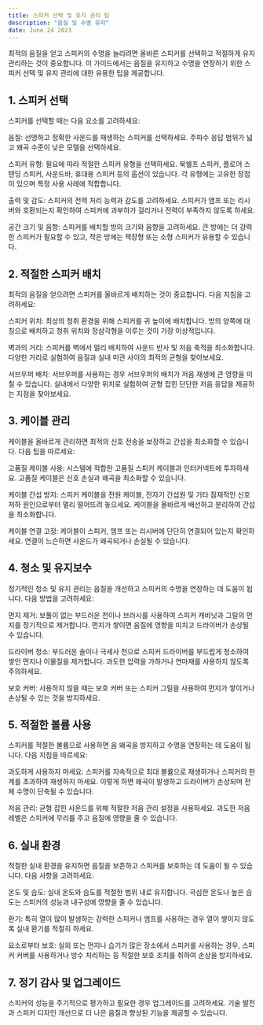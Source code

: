 ```yaml
---
title: 스피커 선택 및 유지 관리 팁
description: "음질 및 수명 유지"
date: June 24 2023
---
```


최적의 음질을 얻고 스피커의 수명을 늘리려면 올바른 스피커를 선택하고 적절하게 유지 관리하는 것이 중요합니다. 이 가이드에서는 음질을 유지하고 수명을 연장하기 위한 스피커 선택 및 유지 관리에 대한 유용한 팁을 제공합니다.

## 1. 스피커 선택
스피커를 선택할 때는 다음 요소를 고려하세요:

음질: 선명하고 정확한 사운드를 재생하는 스피커를 선택하세요. 주파수 응답 범위가 넓고 왜곡 수준이 낮은 모델을 선택하세요.

스피커 유형: 필요에 따라 적절한 스피커 유형을 선택하세요. 북쉘프 스피커, 플로어 스탠딩 스피커, 사운드바, 휴대용 스피커 등의 옵션이 있습니다. 각 유형에는 고유한 장점이 있으며 특정 사용 사례에 적합합니다.

출력 및 감도: 스피커의 전력 처리 능력과 감도를 고려하세요. 스피커가 앰프 또는 리시버와 호환되는지 확인하여 스피커에 과부하가 걸리거나 전력이 부족하지 않도록 하세요.

공간 크기 및 음향: 스피커를 배치할 방의 크기와 음향을 고려하세요. 큰 방에는 더 강력한 스피커가 필요할 수 있고, 작은 방에는 책장형 또는 소형 스피커가 유용할 수 있습니다.

## 2. 적절한 스피커 배치
최적의 음질을 얻으려면 스피커를 올바르게 배치하는 것이 중요합니다. 다음 지침을 고려하세요:

스피커 위치: 최상의 청취 환경을 위해 스피커를 귀 높이에 배치합니다. 방의 양쪽에 대칭으로 배치하고 청취 위치와 정삼각형을 이루는 것이 가장 이상적입니다.

벽과의 거리: 스피커를 벽에서 멀리 배치하여 사운드 반사 및 저음 축적을 최소화합니다. 다양한 거리로 실험하여 음질과 실내 미관 사이의 최적의 균형을 찾아보세요.

서브우퍼 배치: 서브우퍼를 사용하는 경우 서브우퍼의 배치가 저음 재생에 큰 영향을 미칠 수 있습니다. 실내에서 다양한 위치로 실험하여 균형 잡힌 단단한 저음 응답을 제공하는 지점을 찾아보세요.

## 3. 케이블 관리
케이블을 올바르게 관리하면 최적의 신호 전송을 보장하고 간섭을 최소화할 수 있습니다. 다음 팁을 따르세요:

고품질 케이블 사용: 시스템에 적합한 고품질 스피커 케이블과 인터커넥트에 투자하세요. 고품질 케이블은 신호 손실과 왜곡을 최소화할 수 있습니다.

케이블 간섭 방지: 스피커 케이블을 전원 케이블, 전자기 간섭원 및 기타 잠재적인 신호 저하 원인으로부터 멀리 떨어뜨려 놓으세요. 케이블을 올바르게 배선하고 분리하여 간섭을 최소화합니다.

케이블 연결 고정: 케이블이 스피커, 앰프 또는 리시버에 단단히 연결되어 있는지 확인하세요. 연결이 느슨하면 사운드가 왜곡되거나 손실될 수 있습니다.

## 4. 청소 및 유지보수
정기적인 청소 및 유지 관리는 음질을 개선하고 스피커의 수명을 연장하는 데 도움이 됩니다. 다음 방법을 고려하세요:

먼지 제거: 보풀이 없는 부드러운 천이나 브러시를 사용하여 스피커 캐비닛과 그릴의 먼지를 정기적으로 제거합니다. 먼지가 쌓이면 음질에 영향을 미치고 드라이버가 손상될 수 있습니다.

드라이버 청소: 부드러운 솔이나 극세사 천으로 스피커 드라이버를 부드럽게 청소하여 쌓인 먼지나 이물질을 제거합니다. 과도한 압력을 가하거나 연마재를 사용하지 않도록 주의하세요.

보호 커버: 사용하지 않을 때는 보호 커버 또는 스피커 그릴을 사용하여 먼지가 쌓이거나 손상될 수 있는 것을 방지하세요.

## 5. 적절한 볼륨 사용
스피커를 적절한 볼륨으로 사용하면 음 왜곡을 방지하고 수명을 연장하는 데 도움이 됩니다. 다음 지침을 따르세요:

과도하게 사용하지 마세요: 스피커를 지속적으로 최대 볼륨으로 재생하거나 스피커의 한계를 초과하여 재생하지 마세요. 이렇게 하면 왜곡이 발생하고 드라이버가 손상되며 전체 수명이 단축될 수 있습니다.

저음 관리: 균형 잡힌 사운드를 위해 적절한 저음 관리 설정을 사용하세요. 과도한 저음 레벨은 스피커에 무리를 주고 음질에 영향을 줄 수 있습니다.

## 6. 실내 환경
적절한 실내 환경을 유지하면 음질을 보존하고 스피커를 보호하는 데 도움이 될 수 있습니다. 다음 사항을 고려하세요:

온도 및 습도: 실내 온도와 습도를 적절한 범위 내로 유지합니다. 극심한 온도나 높은 습도는 스피커의 성능과 내구성에 영향을 줄 수 있습니다.

환기: 특히 열이 많이 발생하는 강력한 스피커나 앰프를 사용하는 경우 열이 쌓이지 않도록 실내 환기를 적절히 하세요.

요소로부터 보호: 실외 또는 먼지나 습기가 많은 장소에서 스피커를 사용하는 경우, 스피커 커버를 사용하거나 방수 처리하는 등 적절한 보호 조치를 취하여 손상을 방지하세요.

## 7. 정기 감사 및 업그레이드
스피커의 성능을 주기적으로 평가하고 필요한 경우 업그레이드를 고려하세요. 기술 발전과 스피커 디자인 개선으로 더 나은 음질과 향상된 기능을 제공할 수 있습니다.